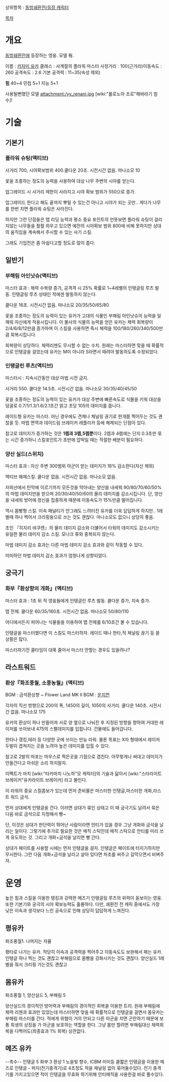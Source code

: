 상위항목 : [[동방쇄환전/등장 캐릭터]]

[[목차]]
= 개요 =

[[동방쇄환전]]에 등장하는 영웅.  모델 有. 

이름 : [[카자미 유카]]
클래스 : 사계절의 플라워 마스터
사정거리 : 100(근거리)이동속도 : 260
공격속도 : 2.6
기본 공격력 : 11~35(속성 제외)

'''힘''' 40+4
민첩 5+1
지능 5+1

사용될뻔했던 모델 
attachment:/yy_renani.jpg
[wiki:"롤로노아 조로"해바라기 참수]!



= 기술 =
== 기본기 ==
=== 플라워 슈팅(액티브) ===
사거리 700, 시야확보범위 400.쿨다운 20초. 시전시간 없음. 마나소모 10

꽃을 조종하는 정도의 능력을 사용하여 대상 나무 주변의 시야를 얻는다.

업그레이드 시 사거리 제한이 사라지고 시야 확보 범위가 550으로 증가.

업그레이드 한다고 해도 끝까지 뿌릴 수 있는건 아니고 시야가 되는 곳만.. 게다가 나무를 한번 치면 플라워 슈팅은 사라진다.

하지만 그런 단점들은 맵 리딩 능력과 평소 중요 포인트의 언뜻보면 플라워 슈팅이 걸리지않는 나무들을 좔좔 외우고 있으면 예전의 시야확보 범위 800에 비해 못하지만 상대의 움직임을 계속해서 주시할 수 있는 사기 스킬.

그래도 기업전은 좀 아쉽다고할 정도로 많이 좁다.
== 일반기 ==
=== 부해림 아인낫슈(액티브) ===
마스터 효과 : 체력 수복량 증가, 공격격 시 25% 확률로 1~4레벨의 인탱글링 루츠 발동. 인탱글링 루츠 상태인 적에겐 발동하지 않는다.

쿨다운 16초. 시전시간 없음. 마나소모 20/35/50/65/80

꽃을 조종하는 정도의 능력이 있는 유카가 고대의 식물인 부해림 아인낫슈의 능력을 일깨워 자신에게 적용시킵니다. 이 불사의 식물의 능력을 얻은 유카는 체력 회복량이 2/4/6/8/12만큼 증가하며 이 스킬을 사용하면 즉시 체력을 100/180/260/340/500만큼 회복시킵니다.

회복량이 상당하다. 체력리젠도 무시할 수 없는 수치.
원래는 마스터하면 맞을 때 확률적으로 인탱글을 걸었는데 유카는 M이 아니라 S라면서 때려야 발동하도록 수정되었다.


=== 인탱글린 루츠(액티브) ===
마스터시 : 지속시간동안 대상 마법 시전 금지.

사거리 550. 쿨다운 14.5초. 시전시간 없음. 마나소모 30/35/40/45/50

꽃을 조종하는 정도의 능력이 있는 유카가 대상 주변에 빠른속도로 식물을 키워 대상을 덩굴로 0.7/1/1.3/1.6/2.1초간 얽고 초당 105의 데미지를 줍니다.

레이드형 유카는 마스터. 아닌 경우에도 견제나 채널링 끊기로 한개쯤 찍어두는 것도 괜찮을 듯. 마법 면역과 데이드림 브레이커 레플리카 등에 해제되는 단점이 있다.

참고로 데미지가 증가하는 것은 '''1렙과 3렙,5렙뿐'''이다.
2렙과 4렙에는 단지 0.3초만 묶는 시간 증가하니 스킬포인트가 초반에 압박일 때는 적절한 배분이 필요하다.

=== 양산 실드(스위치) ===
마스터 효과 : 자신 주변 300범위 아군이 받는 데미지가 18% 감소한다(자신 제외)

액티브 해제스킬. 쿨다운 없음. 시전시간 없음. 마나소모 없음.

자외선에서 탄막에 이르기까지 모든것을 막아내는 양산을 내세워 90/80/70/60/50%의 마법 데미지만을 받으며 20/30/40/50/60의 물리 데미지를 감소시킵니다. 단, 양산을 내세워 방어에 정신을 집중하게 때문에 이동속도가 15%만큼 떨어집니다.

역시 몸빵형 스킬. 이속 패널티가 안그래도 느려터진 유카를 더욱 답답하게 하지만.. 1레벨때 하나 찍어서 크리핑용으로 쓰는 것도 괜찮다. 마나소모도 없으니 상당히 좋음.

초인 『히지리 뱌쿠렌』의 물리 데미지 감소와 더불어서 타워의 데미지도 감소시키는 유일한 물리 데미지 감소 스킬. 모나크 류와 중복되지 않는다.

마법 데미지 감소 효과는 다른 마법 데미지 감소 효과와 같이 작동할 수 있다.

미미하던 마법 데미지 감소 효과가 엄청나게 상향되었다.

== 궁극기 ==
=== 화부『환상향의 개화』(액티브) ===
마스터 효과 : 1초 뒤 적 영웅들에게 인탱글린 루츠 발동. 쿨다운 증가, 지속 증가.

맵 전체. 쿨다운 60/35/160초. 시전시간 없음. 마나소모 50/80/110

어디에서든지 피어나는 식물들을 이용하여 맵 전체를 6/10초간 볼 수 있습니다.

인탱글을 마스터했다면 이 스킬도 마스터하자. 레이드 때나 한타,적 채널링 끊기 등 쓸 상황은 많다. 

마스터하기전 쿨타임이 대푹 줄어서 마스터 안할는 경우도 있을려나?

== 라스트워드 ==
=== 환상『화조풍월, 소풍농월』(액티브) ===
BGM : 금석환상향 ~ Flower Land
MK II BGM : [[운지천]]

각자의 직선 방향으로 200의 폭, 1450의 길이, 1050의 사거리. 쿨다운 140초. 시전시간 없음. 마나소모 175

유카의 환상이 하나 만들어져 서로 양 옆으로 나눠진 후 지정된 방향을 향하여 거대한 레이저를 쏘아보내 475의 스펠데미지를 입힙니다. 건물에도 들어갑니다.

한타나 갱킹,테러 등 다양한 곳에 쓰이는 만능 라워. 물론 목표는 X자 형태에서 레이저 두발이 겹쳐지는 곳을 노려야 높은 데미지를 입힐 수 있다.

참고로 2발의 마포는 마우스로 찍은곳을 기점으로 겹친다. 아무렇게나 써대고 데미지가 안들간다고 아쉬운 소리 하지말자.

이펙트가 마치 [wiki:"타카마치 나노하"모 캐릭터]의 기술과 닮아서 [wiki:"스타라이트 브레이커"유카라이트 브레이커] 라고 불린다.


이 라워의 중요 스킬콤보가 있는데 먼저 준비물은 마스터한 인탱글,마스터한 개화,라스트 워드 금석.

먼저 상대에게 인탱글을 건다. 이러면 상대가 묶인 상태고 이 때 궁극기도 날려서 묶은 다음 바로 금석으로 지정해서 빵~

단, 이것은 상대가 판단력이 뛰어난 사람이라면 안티가 있을 경우 그냥 개화와 금석을 날리는 일이다. 그렇기에 추가로 필요한 것은 매직 스틱인데 매직 스틱으로 안티를 미리 쓰게 유도하는 것. 그리고 개화+금석을 날리면 빵 간다.

상대가 페이트를 사용할 시에는 먼저 인탱글을 걸자. 인탱글은 페이트에 터지기하지만 무시한다. 그런 다음 개화+금석을 날리고 살아 있다면 차초를 써주고 길막으면서 비벼주자.

= 운영 =
높은 힘과 스킬을 이용한 탱킹과 강력한 메즈기 인탱글링 루츠의 위력이 돋보이는 영웅. 또한 기본기와 궁극의 시야 확보능력도 훌륭하다. 다만, 쇄환전 전 캐릭 중에서도 가장 낮은 이속과 생각보다 느린 공속으로 인해 상당히 답답하게 느껴진다.

== 평유카 ==
화조풍월1. 나머지는 자율

평타로 나가는 유카. 적당히 이속과 공격력을 찍어주고 이동속도도 보완해서 패는 유카. 인탱글 하나 찍는 것도 괜찮고 부해림으로 몸빵을 강화시키는 것도 괜찮다. 양산실드 1레벨을 줘서 크리핑 가는것도 괜찮고

== 몸유카 ==
화조풍월 1, 양산실드 5, 부해림 5

양산실드의 경이적인 방어력과 부해림의 경이적인 회복을 이용한 트리. 원래 부해림에 체력 리젠과 효과만 있었는데 마스터하면 맞을 때 확률적으로 인탱글을 걸면서 몸유카는 부해림 마스터를 간다. 적에게 위협이 거의 안되고 다른 아군을 치면 곤란하기 때문에 보통 희생의 상징을 가 아군을 보호하는 역할을 한다. 그냥 몸만 할려면 부해림대신 체력회복을 다찍어도(최종효과 1% 회복) 상관없다.

== 메즈 유카 ==
--촉수-- 인탱글 5  화부 3  환상 1 노을빛 향수, ICBM 미미등
쿨짧은 인탱글을 이용한 메즈로 인탱글 - 퍼지(전기충격기)로 4초정도 적을 채널링 없이 묶어둘수있다. 전기 충격기를 가지고있으면 적이 인탱글을 무효화 하기위해 안티매직을 사용한걸 바로 풀수있다.
